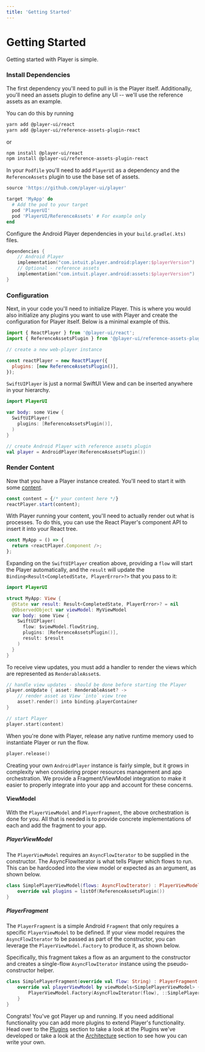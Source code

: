 ```yaml
---
title: 'Getting Started'
---
```


# Getting Started

Getting started with Player is simple.

### Install Dependencies

The first dependency you'll need to pull in is the Player itself. Additionally, you'll need an assets plugin to define any UI -- we'll use the reference assets as an example.

<PlatformTabs>
  <react>

You can do this by running

```bash
yarn add @player-ui/react
yarn add @player-ui/reference-assets-plugin-react
```

or

```bash
npm install @player-ui/react
npm install @player-ui/reference-assets-plugin-react
```
  </react>
  <ios>

In your `Podfile` you'll need to add `PlayerUI` as a dependency and the `ReferenceAssets` plugin to use the base set of assets.

```ruby
source 'https://github.com/player-ui/player'

target 'MyApp' do
  # Add the pod to your target
  pod 'PlayerUI'
  pod 'PlayerUI/ReferenceAssets' # For example only
end
```
  </ios>
  <android>

Configure the Android Player dependencies in your `build.gradle(.kts)` files.

```kotlin
dependencies {
    // Android Player
    implementation("com.intuit.player.android:player:$playerVersion")
    // Optional - reference assets
    implementation("com.intuit.player.android:assets:$playerVersion")
}
```
  </android>
</PlatformTabs>

<Alert status="warning" description="The reference assets aren't intended for production use. They exist as an example of how to create assets and can be used to help get started." />

### Configuration

Next, in your code you'll need to initialize Player. This is where you would also initialize any plugins you want to use with Player and create the configuration for Player itself. Below is a minimal example of this.

<PlatformTabs>
  <react>

```javascript
import { ReactPlayer } from '@player-ui/react';
import { ReferenceAssetsPlugin } from '@player-ui/reference-assets-plugin-react';

// create a new web-player instance

const reactPlayer = new ReactPlayer({
  plugins: [new ReferenceAssetsPlugin()],
});
```
  </react>
  <ios>

`SwiftUIPlayer` is just a normal SwiftUI View and can be inserted anywhere in your hierarchy.

```swift
import PlayerUI

var body: some View {
  SwiftUIPlayer(
    plugins: [ReferenceAssetsPlugin()],
  )
}
```
  </ios>

  <android>

```kotlin
// create Android Player with reference assets plugin
val player = AndroidPlayer(ReferenceAssetsPlugin())
```
  </android>
</PlatformTabs>

### Render Content
Now that you have a Player instance created. You'll need to start it with some [content](/content).

<PlatformTabs>

  <react>

```javascript
const content = {/* your content here */}
reactPlayer.start(content);
```

With Player running your content, you'll need to actually render out what is processes. To do this, you can use the React Player's component API to insert it into your React tree.

```javascript
const MyApp = () => {
  return <reactPlayer.Component />;
};
```
  </react>
  <ios>

Expanding on the `SwiftUIPlayer` creation above, providing a `flow` will start the Player automatically, and the `result` will update the `Binding<Result<CompletedState, PlayerError>?>` that you pass to it:

```swift
import PlayerUI

struct MyApp: View {
  @State var result: Result<CompletedState, PlayerError>? = nil
  @ObservedObject var viewModel: MyViewModel
  var body: some View {
    SwiftUIPlayer(
      flow: $viewModel.flowString,
      plugins: [ReferenceAssetsPlugin()],
      result: $result
    )
  }
}
```
  </ios>
  <android>

To receive view updates, you must add a handler to render the views which are represented as `RenderableAsset`s.

```kotlin
// handle view updates - should be done before starting the Player
player.onUpdate { asset: RenderableAsset? ->
    // render asset as View `into` view tree
    asset?.render() into binding.playerContainer
}

// start Player
player.start(content)
```

When you're done with Player, release any native runtime memory used to instantiate Player or run the flow.

```kotlin
player.release()
```

Creating your own `AndroidPlayer` instance is fairly simple, but it grows in complexity when considering proper resources management and app orchestration. We provide a Fragment/ViewModel integration to make it easier to properly integrate into your app and account for these concerns. 

#### ViewModel

With the `PlayerViewModel` and `PlayerFragment`, the above orchestration is done for you. All that is needed is to provide concrete implementations of each and add the fragment to your app.

##### PlayerViewModel

The `PlayerViewModel` requires an `AsyncFlowIterator` to be supplied in the constructor. The AsyncFlowIterator is what tells Player which flows to run. This can be hardcoded into the view model or expected as an argument, as shown below.

```kotlin
class SimplePlayerViewModel(flows: AsyncFlowIterator) : PlayerViewModel(flows) {
    override val plugins = listOf(ReferenceAssetsPlugin())
}
```

##### PlayerFragment

The `PlayerFragment` is a simple Android `Fragment` that only requires a specific `PlayerViewModel` to be defined. If your view model requires the `AsyncFlowIterator` to be passed as part of the constructor, you can leverage the `PlayerViewModel.Factory` to produce it, as shown below.

Specifically, this fragment takes a flow as an argument to the constructor and creates a single-flow `AsyncFlowIterator` instance using the pseudo-constructor helper.

```kotlin
class SimplePlayerFragment(override val flow: String) : PlayerFragment() {
    override val playerViewModel by viewModels<SimplePlayerViewModel> {
        PlayerViewModel.Factory(AsyncFlowIterator(flow), ::SimplePlayerViewModel)
    }
}
```
  </android>
</PlatformTabs>

Congrats! You've got Player up and running. If you need additional functionality you can add more plugins to extend Player's functionality. Head over to the [Plugins](./plugins) section to take a look at the Plugins we've developed or take a look at the [Architecture](./architecture) section to see how you can write your own.
